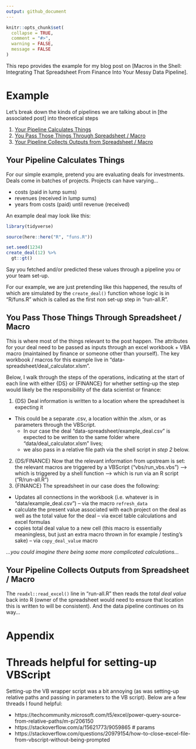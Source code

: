```yaml
---
output: github_document
---
```


<!-- README.md is generated from README.Rmd. Please edit that file -->

```r
knitr::opts_chunk$set(
  collapse = TRUE,
  comment = "#>",
  warning = FALSE,
  message = FALSE
)
```

This repo provides the example for my blog post on [Macros in the Shell: Integrating That Spreadsheet From Finance Into Your Messy Data Pipeline]. 

# Example

Let's break down the kinds of pipelines we are talking about in [the associated post] into theoretical steps

1. [Your Pipeline Calculates Things]
2. [You Pass Those Things Through Spreadsheet / Macro]
3. [Your Pipeline Collects Outputs from Spreadsheet / Macro]

## Your Pipeline Calculates Things

For our simple example, pretend you are evaluating deals for investments. Deals come in batches of projects. Projects can have varying...

* costs (paid in lump sums)
* revenues (received in lump sums)
* years from costs (paid) until revenue (received)

An example deal may look like this:

```r
library(tidyverse)

source(here::here("R", "funs.R"))

set.seed(1234)
create_deal(12) %>% 
  gt::gt()
```

Say you fetched and/or predicted these values through a pipeline you or your team set-up. 

For our example, we are just pretending like this happened, the results of which are simulated by the `create_deal()` function whose logic is in "R/funs.R" which is called as the first non set-up step in "run-all.R".

## You Pass Those Things Through Spreadsheet / Macro

This is where most of the things relevant to the post happen. The attributes for your deal need to be passed as inputs through an excel workbook + VBA macro (maintained by finance or someone other than yourself). The key workbook / macros for this example live in "data-spreadsheet/deal_calculator.xlsm". 

Below, I walk through the steps of the operations, indicating at the start of each line with either {DS} or {FINANCE} for whether setting-up the step would likely be the responsibility of the data scientist or finance:

1. {DS} Deal information is written to a location where the spreadsheet is expecting it 


* This could be a separate .csv, a location within the .xlsm, or as parameters through the VBScript. 
    * In our case the deal "data-spreadsheet/example_deal.csv" is expected to be written to the same folder where "data/deal_calculator.xlsm" lives; 
    * we also pass in a relative file path via the shell script in *step 2* below.
2. {DS/FINANCE} Now that the relevant information from upstream is set: the relevant macros are triggered by a VBScript ("vbs/run_vbs.vbs") --> which is triggered by a shell function --> which is run via an R script ("R/run-all.R")
3. {FINANCE} The spreadsheet in our case does the following:

* Updates all connections in the workbook (i.e. whatever is in "data/example_deal.csv") -- via the macro `refresh_data`
* calculate the present value associated with each project on the deal as well as the total value for the deal -- via excel table calculations and excel formulas
* copies total deal value to a new cell (this macro is essentially meaningless, but just an extra macro thrown in for example / testing's sake) -- via `copy_deal_value` macro

*...you could imagine there being some more complicated calculations...*

## Your Pipeline Collects Outputs from Spreadsheet / Macro

The `readxl::read_excel()` line in "run-all.R" then reads the *total deal value* back into R (owner of the spreadsheet would need to ensure that location this is written to will be consistent). And the data pipeline continues on its way...

# Appendix

# Threads helpful for setting-up VBScript

Setting-up the VB wrapper script was a bit annoying (as was setting-up relative paths and passing in parameters to the VB script). Below are a few threads I found helpful:

* https://techcommunity.microsoft.com/t5/excel/power-query-source-from-relative-paths/m-p/206150
* https://stackoverflow.com/a/15621773/9059865 # params
* https://stackoverflow.com/questions/20979154/how-to-close-excel-file-from-vbscript-without-being-prompted
